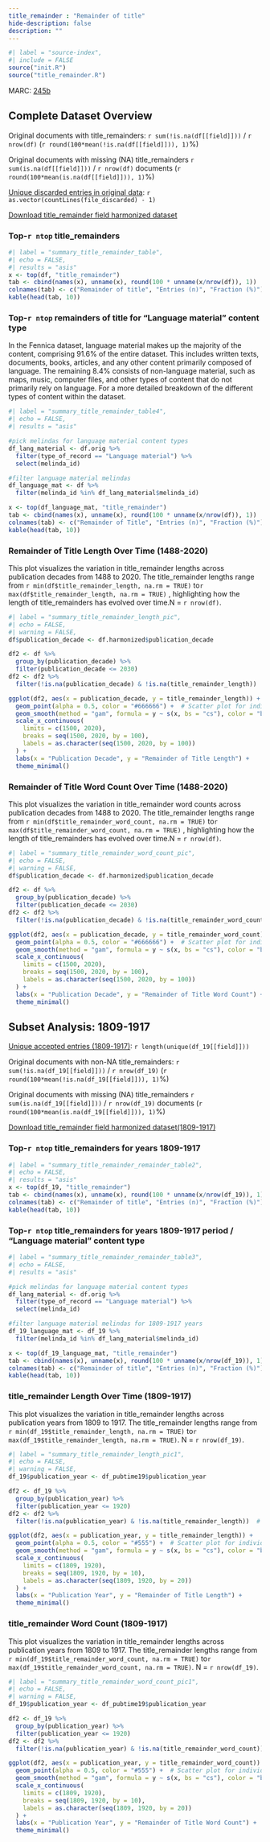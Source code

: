 ```yaml
---
title_remainder : "Remainder of title"
hide-description: false
description: ""
---
```


```r
#| label = "source-index",
#| include = FALSE
source("init.R")
source("title_remainder.R")
```

MARC: [245b](https://www.loc.gov/marc/bibliographic/bd245.html)


## Complete Dataset Overview

[Unique accepted entries]: `r length(unique(df[[field]]))`

Original documents with title_remainders: `r sum(!is.na(df[[field]]))` / `r nrow(df)` (`r round(100*mean(!is.na(df[[field]])), 1)`%)

Original documents with missing (NA) title_remainders `r sum(is.na(df[[field]]))` / `r nrow(df)` documents (`r round(100*mean(is.na(df[[field]])), 1)`%)

[Unique discarded entries in original data](dataTable/data_table.html?path=https://a3s.fi/swift/v1/AUTH_3c0ccb602fa24298a6fe3ae224ca022f/fennica-container/output.tables/title_remainder_discarded.csv): `r as.vector(countLines(file_discarded) - 1)`

[Download title_remainder field harmonized dataset](https://a3s.fi/swift/v1/AUTH_3c0ccb602fa24298a6fe3ae224ca022f/fennica-container/output.tables/title_remainder.csv)

### Top-`r ntop` title_remainders

```r
#| label = "summary_title_remainder_table",
#| echo = FALSE,
#| results = "asis"
x <- top(df, "title_remainder")
tab <- cbind(names(x), unname(x), round(100 * unname(x/nrow(df)), 1))
colnames(tab) <- c("Remainder of title", "Entries (n)", "Fraction (%)")
kable(head(tab, 10))
```
### Top-`r ntop` remainders of title for "Language material" content type 

In the Fennica dataset, language material makes up the majority of the content, comprising 91.6% of the entire dataset. This includes written texts, documents, books, articles, and any other content primarily composed of language. The remaining 8.4% consists of non-language material, such as maps, music, computer files, and other types of content that do not primarily rely on language. For a more detailed breakdown of the different types of content within the dataset.

```r
#| label = "summary_title_remainder_table4",
#| echo = FALSE,
#| results = "asis"

#pick melindas for language material content types
df_lang_material <- df.orig %>%
  filter(type_of_record == "Language material") %>%
  select(melinda_id)

#filter language material melindas 
df_language_mat <- df %>%
  filter(melinda_id %in% df_lang_material$melinda_id)

x <- top(df_language_mat, "title_remainder")
tab <- cbind(names(x), unname(x), round(100 * unname(x/nrow(df)), 1))
colnames(tab) <- c("Remainder of Title", "Entries (n)", "Fraction (%)")
kable(head(tab, 10))
```
### Remainder of Title Length Over Time (1488-2020)

This plot visualizes the variation in title_remainder lengths across publication decades from 1488 to 2020. The title_remainder lengths range from  `r min(df$title_remainder_length, na.rm = TRUE)` to`r max(df$title_remainder_length, na.rm = TRUE)` , highlighting how the length of title_remainders has evolved over time.N = `r nrow(df)`.

```r
#| label = "summary_title_remainder_length_pic",
#| echo = FALSE,
#| warning = FALSE,
df$publication_decade <- df.harmonized$publication_decade

df2 <- df %>% 
  group_by(publication_decade) %>% 
  filter(publication_decade <= 2030) 
df2 <- df2 %>% 
  filter(!is.na(publication_decade) & !is.na(title_remainder_length))  # Remove NA values

ggplot(df2, aes(x = publication_decade, y = title_remainder_length)) +
  geom_point(alpha = 0.5, color = "#666666") +  # Scatter plot for individual points
  geom_smooth(method = "gam", formula = y ~ s(x, bs = "cs"), color = "black", se = FALSE) + 
  scale_x_continuous(
    limits = c(1500, 2020),  
    breaks = seq(1500, 2020, by = 100),  
    labels = as.character(seq(1500, 2020, by = 100))
  ) +
  labs(x = "Publication Decade", y = "Remainder of Title Length") +
  theme_minimal()
```

### Remainder of Title Word Count Over Time (1488-2020)

This plot visualizes the variation in title_remainder word counts across publication decades from 1488 to 2020. The title_remainder lengths range from  `r min(df$title_remainder_word_count, na.rm = TRUE)` to`r max(df$title_remainder_word_count, na.rm = TRUE)` , highlighting how the length of title_remainders has evolved over time.N = `r nrow(df)`.

```r
#| label = "summary_title_remainder_word_count_pic",
#| echo = FALSE,
#| warning = FALSE,
df$publication_decade <- df.harmonized$publication_decade

df2 <- df %>% 
  group_by(publication_decade) %>% 
  filter(publication_decade <= 2030) 
df2 <- df2 %>% 
  filter(!is.na(publication_decade) & !is.na(title_remainder_word_count))  # Remove NA values

ggplot(df2, aes(x = publication_decade, y = title_remainder_word_count)) +
  geom_point(alpha = 0.5, color = "#666666") +  # Scatter plot for individual points
  geom_smooth(method = "gam", formula = y ~ s(x, bs = "cs"), color = "black", se = FALSE) +  
  scale_x_continuous(
    limits = c(1500, 2020),  
    breaks = seq(1500, 2020, by = 100),  
    labels = as.character(seq(1500, 2020, by = 100))
  ) +
  labs(x = "Publication Decade", y = "Remainder of Title Word Count") +
  theme_minimal()
```

## Subset Analysis: 1809-1917

[Unique accepted entries (1809-1917)](dataTable/data_table.html?path=https://a3s.fi/swift/v1/AUTH_3c0ccb602fa24298a6fe3ae224ca022f/fennica-container/output.tables/title_remainder_remainder_accepted_19.csv): `r length(unique(df_19[[field]]))`

Original documents with non-NA title_remainders: `r sum(!is.na(df_19[[field]]))` / `r nrow(df_19)` (`r round(100*mean(!is.na(df_19[[field]])), 1)`%)

Original documents with missing (NA) title_remainders `r sum(is.na(df_19[[field]]))` / `r nrow(df_19)` documents (`r round(100*mean(is.na(df_19[[field]])), 1)`%)


[Download title_remainder field harmonized dataset(1809-1917)](https://a3s.fi/swift/v1/AUTH_3c0ccb602fa24298a6fe3ae224ca022f/fennica-container/output.tables/title_remainder_19.csv)

### Top-`r ntop` title_remainders for years 1809-1917  

```r
#| label = "summary_title_remainder_remainder_table2",
#| echo = FALSE,
#| results = "asis"
x <- top(df_19, "title_remainder")
tab <- cbind(names(x), unname(x), round(100 * unname(x/nrow(df_19)), 1))
colnames(tab) <- c("Remainder of title", "Entries (n)", "Fraction (%)")
kable(head(tab, 10))
```


### Top-`r ntop` title_remainders for years 1809-1917 period / "Language material" content type 

```r
#| label = "summary_title_remainder_remainder_table3",
#| echo = FALSE,
#| results = "asis"

#pick melindas for language material content types
df_lang_material <- df.orig %>%
  filter(type_of_record == "Language material") %>%
  select(melinda_id)

#filter language material melindas for 1809-1917 years 
df_19_language_mat <- df_19 %>%
  filter(melinda_id %in% df_lang_material$melinda_id)

x <- top(df_19_language_mat, "title_remainder")
tab <- cbind(names(x), unname(x), round(100 * unname(x/nrow(df_19)), 1))
colnames(tab) <- c("Remainder of title", "Entries (n)", "Fraction (%)")
kable(head(tab, 10))
```

### title_remainder Length Over Time (1809-1917)
This plot visualizes the variation in title_remainder lengths across publication years from 1809 to 1917. The title_remainder lengths range from  `r min(df_19$title_remainder_length, na.rm = TRUE)` to`r max(df_19$title_remainder_length, na.rm = TRUE)`. N = `r nrow(df_19)`.

```r
#| label = "summary_title_remainder_length_pic1",
#| echo = FALSE,
#| warning = FALSE,
df_19$publication_year <- df_pubtime19$publication_year

df2 <- df_19 %>% 
  group_by(publication_year) %>% 
  filter(publication_year <= 1920) 
df2 <- df2 %>% 
  filter(!is.na(publication_year) & !is.na(title_remainder_length))  # Remove NA values

ggplot(df2, aes(x = publication_year, y = title_remainder_length)) +
  geom_point(alpha = 0.5, color = "#555") +  # Scatter plot for individual points
  geom_smooth(method = "gam", formula = y ~ s(x, bs = "cs"), color = "black", se = FALSE) + 
  scale_x_continuous(
    limits = c(1809, 1920),  
    breaks = seq(1809, 1920, by = 10),  
    labels = as.character(seq(1809, 1920, by = 20))
  ) +
  labs(x = "Publication Year", y = "Remainder of Title Length") +
  theme_minimal()
```

### title_remainder Word Count (1809-1917)
This plot visualizes the variation in title_remainder lengths across publication years from 1809 to 1917. The title_remainder lengths range from  `r min(df_19$title_remainder_word_count, na.rm = TRUE)` to`r max(df_19$title_remainder_word_count, na.rm = TRUE)`. N = `r nrow(df_19)`.

```r
#| label = "summary_title_remainder_word_count_pic1",
#| echo = FALSE,
#| warning = FALSE,
df_19$publication_year <- df_pubtime19$publication_year

df2 <- df_19 %>% 
  group_by(publication_year) %>% 
  filter(publication_year <= 1920) 
df2 <- df2 %>% 
  filter(!is.na(publication_year) & !is.na(title_remainder_word_count))  # Remove NA values

ggplot(df2, aes(x = publication_year, y = title_remainder_word_count)) +
  geom_point(alpha = 0.5, color = "#555") +  # Scatter plot for individual points
  geom_smooth(method = "gam", formula = y ~ s(x, bs = "cs"), color = "black", se = FALSE) + 
  scale_x_continuous(
    limits = c(1809, 1920),  
    breaks = seq(1809, 1920, by = 10),  
    labels = as.character(seq(1809, 1920, by = 20))
  ) +
  labs(x = "Publication Year", y = "Remainder of Title Word Count") +
  theme_minimal()
```